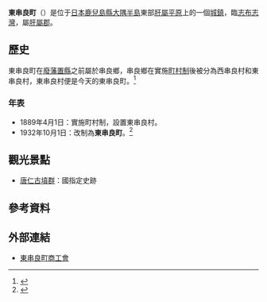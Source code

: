 {{日本町村
| 自治體名=東串良
| 町村=町
| 圖像=[[File:Lupin_at_Kashiwabaru_Coast_Kagoshima_2012.JPG|240px]]
| 圖像說明=[[柏原海濱|柏原海濱]]的[[黃羽扇豆|黃羽扇豆]]花田
| 町村章=[[File:Emblem_of_Higashikushira.gif|100px]]
| 日文原名=東串良町
| 平假名=ひがしくしらちょう
| 羅馬字拼音=Higashikushira-chō
| 都道府縣=鹿兒島縣
| 支廳=
| 郡=肝屬郡
| 編號=46482-1
| 面積=27.69
| 邊界未定=
| 人口=6,728
| 統計時間=2012年10月1日
| 自治體=[[鹿屋市|鹿屋市]]、[[肝付町|肝付町]]、[[大崎町|大崎町]]
| 樹=[[松|松]]
| 花=[[魯冰花|魯冰花]]
| 鳥=
| 其他象徵物=
| 其他象徵=
| 首長=[[奧園拓夫|奧園拓夫]]
| 郵遞區號=893-1600
| 所在地=肝属郡東串良町川西1543番地<br>[[File:Higashikushira_Town_Office.jpg|210px]]
| 電話號碼=994-63-3131
| 外部連結={{url|http://www.higashikushira.com/}}
| 經度=
| 緯度=
| 地圖=[[File:Higashikushira_in_Kagoshima_Prefecture.png|250px]]
| 註記=人口：[http://www.pref.kagoshima.jp/tokei/bunya/jinko/index.html 鹿兒島縣官方網頁]
}}
'''東串良町'''（{{jpn|j=東串良町|hg=ひがしくしらちょう|rm=Higashikushira chō|f=y}}）是位于[[日本|日本]][[鹿兒島縣|鹿兒島縣]][[大隅半島|大隅半島]]東部[[肝屬平原|肝屬平原]]上的一個[[城鎮|城鎮]]，臨[[志布志灣|志布志灣]]，屬[[肝屬郡|肝屬郡]]。

==歷史==
東串良町在[[廢藩置縣|廢藩置縣]]之前屬於串良鄉，串良鄉在實施[[町村制|町村制]]後被分為西串良村和東串良村，東串良村便是今天的東串良町。<ref>{{Cite web| publisher=東串良町公所| title=町的概要| url=http://www.minc.ne.jp/ru-pin/gaiyou/index.htm| accessdate=2008年9月25日| language=ja| archive-url=https://web.archive.org/web/20081009135700/http://www.minc.ne.jp/ru-pin/gaiyou/index.htm| archive-date=2008年10月9日| dead-url=yes}}</ref>

===年表===
* 1889年4月1日：實施町村制，設置東串良村。
* 1932年10月1日：改制為'''東串良町'''。<ref>{{Cite web| publisher=東串良町公所| title=町的歷史| url=http://www.minc.ne.jp/ru-pin/gaiyou/hi04.htm| accessdate=2008年9月25日| language=ja| archive-url=https://web.archive.org/web/20080616041943/http://www.minc.ne.jp/ru-pin/gaiyou/hi04.htm| archive-date=2008年6月16日| dead-url=yes}}</ref>

==觀光景點==
* [[唐仁古墳群|唐仁古墳群]]：國指定史跡

== 參考資料 ==
{{reflist}}

==外部連結==
{{commonscat|Higashikushira, Kagoshima}}
* {{Ja icon}} [http://higashikushira.kashoren.or.jp/ 東串良町商工會] {{Wayback|url=http://higashikushira.kashoren.or.jp/ |date=20200928042037 }}

{{鹿兒島縣}}
{{Authority control}}